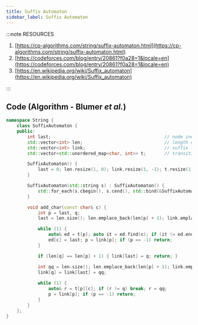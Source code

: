```yaml
---
title: Suffix Automaton
sidebar_label: Suffix Automaton
---
```


:::note RESOURCES

1. [https://cp-algorithms.com/string/suffix-automaton.html](https://cp-algorithms.com/string/suffix-automaton.html)
2. [https://codeforces.com/blog/entry/20861?f0a28=1&locale=en](https://codeforces.com/blog/entry/20861?f0a28=1&locale=en)
3. [https://en.wikipedia.org/wiki/Suffix_automaton](https://en.wikipedia.org/wiki/Suffix_automaton)

:::
## Code (Algorithm - Blumer _et al._)

```cpp
namespace String {
    class SuffixAutomaton {
    public:
        int last;                                           // node index conrresponding to 'whole string' seen until now
        std::vector<int> len;                               // length of longest string of node
        std::vector<int> link;                              // suffix link of node
        std::vector<std::unordered_map<char, int>> t;       // transitions of node

        SuffixAutomaton() {
            last = 0; len.resize(1, 0); link.resize(1, -1); t.resize(1);
        }

        SuffixAutomaton(std::string s) : SuffixAutomaton() {
            std::for_each(s.cbegin(), s.cend(), std::bind(&SuffixAutomaton::add_char, this, std::placeholders::_1));
        }

        void add_char(const char& c) {
            int p = last, q;
            last = len.size(); len.emplace_back(len[p] + 1); link.emplace_back(0); t.emplace_back();

            while (1) {
                auto& ed = t[p]; auto it = ed.find(c); if (it != ed.end()) { q = it->second; break; }
                ed[c] = last; p = link[p]; if (p == -1) return;
            }

            if (len[q] == len[p] + 1) { link[last] = q; return; }

            int qq = len.size(); len.emplace_back(len[p] + 1); link.emplace_back(link[q]); t.emplace_back(t[q]);
            link[q] = link[last] = qq;
            
            while (1) {
                auto& r = t[p][c]; if (r != q) break; r = qq;
                p = link[p]; if (p == -1) return;
            }
        }
    };
}
```
